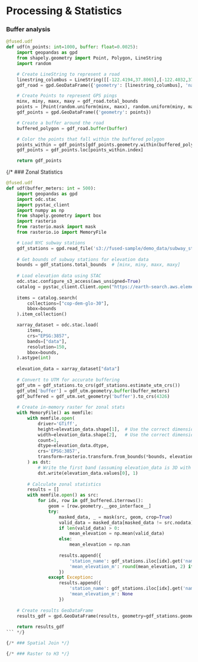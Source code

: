 # Processing & Statistics

### Buffer analysis

```python
@fused.udf
def udf(n_points: int=1000, buffer: float=0.0025):
    import geopandas as gpd
    from shapely.geometry import Point, Polygon, LineString
    import random

    # Create LineString to represent a road
    linestring_columbus = LineString([[-122.4194,37.8065],[-122.4032,37.7954]])
    gdf_road = gpd.GeoDataFrame({'geometry': [linestring_columbus], 'name': ['Columbus Ave']})

    # Create Points to represent GPS pings
    minx, miny, maxx, maxy = gdf_road.total_bounds
    points = [Point(random.uniform(minx, maxx), random.uniform(miny, maxy)) for _ in range(n_points)]
    gdf_points = gpd.GeoDataFrame({'geometry': points})

    # Create a buffer around the road
    buffered_polygon = gdf_road.buffer(buffer)

    # Color the points that fall within the buffered polygon
    points_within = gdf_points[gdf_points.geometry.within(buffered_polygon.unary_union)]
    gdf_points = gdf_points.loc[points_within.index]

    return gdf_points
```

{/* ### Zonal Statistics

```python
@fused.udf
def udf(buffer_meters: int = 500):
    import geopandas as gpd
    import odc.stac
    import pystac_client
    import numpy as np
    from shapely.geometry import box
    import rasterio
    from rasterio.mask import mask
    from rasterio.io import MemoryFile

    # Load NYC subway stations
    gdf_stations = gpd.read_file('s3://fused-sample/demo_data/subway_stations.geojson')
    
    # Get bounds of subway stations for elevation data
    bounds = gdf_stations.total_bounds  # [minx, miny, maxx, maxy]
    
    # Load elevation data using STAC
    odc.stac.configure_s3_access(aws_unsigned=True)
    catalog = pystac_client.Client.open("https://earth-search.aws.element84.com/v1")
    
    items = catalog.search(
        collections=["cop-dem-glo-30"], 
        bbox=bounds
    ).item_collection()

    xarray_dataset = odc.stac.load(
        items,
        crs="EPSG:3857",
        bands=["data"],
        resolution=150,
        bbox=bounds,
    ).astype(int)
    
    elevation_data = xarray_dataset["data"]
    
    # Convert to UTM for accurate buffering
    gdf_utm = gdf_stations.to_crs(gdf_stations.estimate_utm_crs())
    gdf_utm['buffer'] = gdf_utm.geometry.buffer(buffer_meters)
    gdf_buffered = gdf_utm.set_geometry('buffer').to_crs(4326)
    
    # Create in-memory raster for zonal stats
    with MemoryFile() as memfile:
        with memfile.open(
            driver='GTiff',
            height=elevation_data.shape[1],  # Use the correct dimension for height
            width=elevation_data.shape[2],   # Use the correct dimension for width
            count=1,
            dtype=elevation_data.dtype,
            crs='EPSG:3857',
            transform=rasterio.transform.from_bounds(*bounds, elevation_data.shape[2], elevation_data.shape[1])
        ) as dst:
            # Write the first band (assuming elevation_data is 3D with shape (1, height, width))
            dst.write(elevation_data.values[0], 1)
        
        # Calculate zonal statistics
        results = []
        with memfile.open() as src:
            for idx, row in gdf_buffered.iterrows():
                geom = [row.geometry.__geo_interface__]
                try:
                    masked_data, _ = mask(src, geom, crop=True)
                    valid_data = masked_data[masked_data != src.nodata]
                    if len(valid_data) > 0:
                        mean_elevation = np.mean(valid_data)
                    else:
                        mean_elevation = np.nan
                        
                    results.append({
                        'station_name': gdf_stations.iloc[idx].get('name', f'Station_{idx}'),
                        'mean_elevation_m': round(mean_elevation, 2) if not np.isnan(mean_elevation) else None
                    })
                except Exception:
                    results.append({
                        'station_name': gdf_stations.iloc[idx].get('name', f'Station_{idx}'),
                        'mean_elevation_m': None
                    })
    
    # Create results GeoDataFrame
    results_gdf = gpd.GeoDataFrame(results, geometry=gdf_stations.geometry, crs=4326)
    
    return results_gdf
``` */}

{/* ### Spatial Join */}

{/* ### Raster to H3 */}